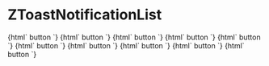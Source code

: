 

<Meta title="Notification/ZToastNotificationList" component="z-toast-notification-list" />

# ZToastNotificationList

<Preview>
  <Story name="ZToastNotificationList-topLeft-slideInDown">
    {html`<z-toast-notification-list position="${select(
          "position",
          ["top-left", "top-centre", "top-right", "bottom-right", "bottom-centre", "bottom-left"],
          "top-left")}"
          newestontop="${boolean("newestontop", true)}">
        <z-toast-notification type="dark" heading="Notification" message="Autoclose 18s."
          transition="slide-in-down" draggablepercentage="50" autoclose="18000" closebutton >
        </z-toast-notification>
        <z-toast-notification type="dark" heading="Notification" message="Senza pulsante."
          transition="slide-in-down" draggablepercentage="50" closebutton>
        </z-toast-notification>
        <z-toast-notification type="dark" heading="Notification" message="Con pulsante"
          transition="slide-in-down" draggablepercentage="50" closebutton>
          <z-button slot="button" variant="dark-bg" size="small">button</z-button>
        </z-toast-notification>
      </z-toast-notification-list>`}
  </Story>
  <Story name="ZToastNotificationList-topLeft-slideInRight">
    {html`<z-toast-notification-list position="${select(
          "position",
          ["top-left", "top-centre", "top-right", "bottom-right", "bottom-centre", "bottom-left"],
          "top-left")}"
          newestontop="${boolean("newestontop", true)}">
        <z-toast-notification type="dark" heading="Notification" message="Autoclose 18s."
          transition="slide-in-right" draggablepercentage="50" autoclose="18000" closebutton >
        </z-toast-notification>
        <z-toast-notification type="dark" heading="Notification" message="Senza pulsante."
          transition="slide-in-right" draggablepercentage="50" closebutton>
        </z-toast-notification>
        <z-toast-notification type="dark" heading="Notification" message="Con pulsante"
          transition="slide-in-right" draggablepercentage="50" closebutton>
          <z-button slot="button" variant="dark-bg" size="small">button</z-button>
        </z-toast-notification>
      </z-toast-notification-list>`}
  </Story>
  <Story name="ZToastNotificationList-topCentre">
    {html`<z-toast-notification-list position="${select(
          "position",
          ["top-left", "top-centre", "top-right", "bottom-right", "bottom-centre", "bottom-left"],
          "top-centre")}"
          newestontop="${boolean("newestontop", true)}">
        <z-toast-notification type="dark" heading="Notification" message="Autoclose 18s."
          transition="slide-in-down" draggablepercentage="50" autoclose="18000" closebutton >
        </z-toast-notification>
        <z-toast-notification type="dark" heading="Notification" message="Senza pulsante."
          transition="slide-in-down" draggablepercentage="50" closebutton>
        </z-toast-notification>
        <z-toast-notification type="dark" heading="Notification" message="Con pulsante"
          transition="slide-in-down" draggablepercentage="50" closebutton>
          <z-button slot="button" variant="dark-bg" size="small">button</z-button>
        </z-toast-notification>
      </z-toast-notification-list>`}
  </Story>
  <Story name="ZToastNotificationList-topRight-slideInDown">
    {html`<z-toast-notification-list position="${select(
          "position",
          ["top-left", "top-centre", "top-right", "bottom-right", "bottom-centre", "bottom-left"],
          "top-right")}"
          newestontop="${boolean("newestontop", true)}">
        <z-toast-notification type="dark" heading="Notification" message="Autoclose 18s."
          transition="slide-in-down" draggablepercentage="50" autoclose="18000" closebutton >
        </z-toast-notification>
        <z-toast-notification type="dark" heading="Notification" message="Senza pulsante."
          transition="slide-in-down" draggablepercentage="50" closebutton>
        </z-toast-notification>
        <z-toast-notification type="dark" heading="Notification" message="Con pulsante"
          transition="slide-in-down" draggablepercentage="50" closebutton>
          <z-button slot="button" variant="dark-bg" size="small">button</z-button>
        </z-toast-notification>
      </z-toast-notification-list>`}
  </Story>
  <Story name="ZToastNotificationList-topRight-slideInLeft">
    {html`<z-toast-notification-list position="${select(
          "position",
          ["top-left", "top-centre", "top-right", "bottom-right", "bottom-centre", "bottom-left"],
          "top-right")}"
          newestontop="${boolean("newestontop", true)}">
        <z-toast-notification type="dark" heading="Notification" message="Autoclose 18s."
          transition="slide-in-left" draggablepercentage="50" autoclose="18000" closebutton >
        </z-toast-notification>
        <z-toast-notification type="dark" heading="Notification" message="Senza pulsante."
          transition="slide-in-left" draggablepercentage="50" closebutton>
        </z-toast-notification>
        <z-toast-notification type="dark" heading="Notification" message="Con pulsante"
          transition="slide-in-left" draggablepercentage="50" closebutton>
          <z-button slot="button" variant="dark-bg" size="small">button</z-button>
        </z-toast-notification>
      </z-toast-notification-list>`}
  </Story>
  <Story name="ZToastNotificationList-bottomRight-slideInUp">
    {html`<z-toast-notification-list position="${select(
          "position",
          ["top-left", "top-centre", "top-right", "bottom-right", "bottom-centre", "bottom-left"],
          "bottom-right")}"
          newestontop="${boolean("newestontop", true)}">
        <z-toast-notification type="dark" heading="Notification" message="Autoclose 18s."
          transition="slide-in-up" draggablepercentage="50" autoclose="18000" closebutton >
        </z-toast-notification>
        <z-toast-notification type="dark" heading="Notification" message="Senza pulsante."
          transition="slide-in-up" draggablepercentage="50" closebutton>
        </z-toast-notification>
        <z-toast-notification type="dark" heading="Notification" message="Con pulsante"
          transition="slide-in-up" draggablepercentage="50" closebutton>
          <z-button slot="button" variant="dark-bg" size="small">button</z-button>
        </z-toast-notification>
      </z-toast-notification-list>`}
  </Story>
  <Story name="ZToastNotificationList-bottomRight-slideInLeft">
    {html`<z-toast-notification-list position="${select(
          "position",
          ["top-left", "top-centre", "top-right", "bottom-right", "bottom-centre", "bottom-left"],
          "bottom-right")}"
          newestontop="${boolean("newestontop", true)}">
        <z-toast-notification type="dark" heading="Notification" message="Autoclose 18s."
          transition="slide-in-left" draggablepercentage="50" autoclose="18000" closebutton >
        </z-toast-notification>
        <z-toast-notification type="dark" heading="Notification" message="Senza pulsante."
          transition="slide-in-left" draggablepercentage="50" closebutton>
        </z-toast-notification>
        <z-toast-notification type="dark" heading="Notification" message="Con pulsante"
          transition="slide-in-left" draggablepercentage="50" closebutton>
          <z-button slot="button" variant="dark-bg" size="small">button</z-button>
        </z-toast-notification>
      </z-toast-notification-list>`}
  </Story>
  <Story name="ZToastNotificationList-bottomCentre">
    {html`<z-toast-notification-list position="${select(
          "position",
          ["top-left", "top-centre", "top-right", "bottom-right", "bottom-centre", "bottom-left"],
          "bottom-centre")}"
          newestontop="${boolean("newestontop", true)}">
        <z-toast-notification type="dark" heading="Notification" message="Autoclose 18s."
          transition="slide-in-up" draggablepercentage="50" autoclose="18000" closebutton >
        </z-toast-notification>
        <z-toast-notification type="dark" heading="Notification" message="Senza pulsante."
          transition="slide-in-up" draggablepercentage="50" closebutton>
        </z-toast-notification>
        <z-toast-notification type="dark" heading="Notification" message="Con pulsante"
          transition="slide-in-up" draggablepercentage="50" closebutton>
          <z-button slot="button" variant="dark-bg" size="small">button</z-button>
        </z-toast-notification>
      </z-toast-notification-list>`}
  </Story>
  <Story name="ZToastNotificationList-bottomCentre-SlideInUp">
    {html`<z-toast-notification-list position="${select(
          "position",
          ["top-left", "top-centre", "top-right", "bottom-right", "bottom-centre", "bottom-left"],
          "bottom-left")}"
          newestontop="${boolean("newestontop", true)}">
        <z-toast-notification type="dark" heading="Notification" message="Autoclose 18s."
          transition="slide-in-up" draggablepercentage="50" autoclose="18000" closebutton >
        </z-toast-notification>
        <z-toast-notification type="dark" heading="Notification" message="Senza pulsante."
          transition="slide-in-up" draggablepercentage="50" closebutton>
        </z-toast-notification>
        <z-toast-notification type="dark" heading="Notification" message="Con pulsante"
          transition="slide-in-up" draggablepercentage="50" closebutton>
          <z-button slot="button" variant="dark-bg" size="small">button</z-button>
        </z-toast-notification>
      </z-toast-notification-list>`}
  </Story>
  <Story name="ZToastNotificationList-bottomLeft-slideInRight">
    {html`<z-toast-notification-list position="${select(
          "position",
          ["top-left", "top-centre", "top-right", "bottom-right", "bottom-centre", "bottom-left"],
          "bottom-left")}"
          newestontop="${boolean("newestontop", true)}">
        <z-toast-notification type="dark" heading="Notification" message="Autoclose 18s."
          transition="slide-in-right" draggablepercentage="50" autoclose="18000" closebutton >
        </z-toast-notification>
        <z-toast-notification type="dark" heading="Notification" message="Senza pulsante."
          transition="slide-in-right" draggablepercentage="50" closebutton>
        </z-toast-notification>
        <z-toast-notification type="dark" heading="Notification" message="Con pulsante"
          transition="slide-in-right" draggablepercentage="50" closebutton>
          <z-button slot="button" variant="dark-bg" size="small">button</z-button>
        </z-toast-notification>
      </z-toast-notification-list>`}
  </Story>
</Preview>

<Props of="z-toast-notification-list" />


